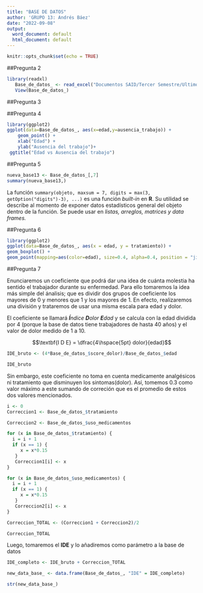 ---
title: "BASE DE DATOS"
author: 'GRUPO 13: Andrés Báez'
date: "2022-09-08"
output:
  word_document: default
  html_document: default
---

```{r setup, include=FALSE}
knitr::opts_chunk$set(echo = TRUE)
```

##Pregunta 2

```{r}
library(readxl)
   Base_de_datos_ <- read_excel("Documentos SAID/Tercer Semestre/Ultimo proyecto/Base de datos .xlsx")
   View(Base_de_datos_)
```

##Pregunta 3

##Pregunta 4

```{r eval=TRUE}
library(ggplot2)
ggplot(data=Base_de_datos_, aes(x=edad,y=ausencia_trabajo)) +
    geom_point() +
    xlab("Edad") + 
    ylab("Ausencia del trabajo")+
 ggtitle("Edad vs Ausencia del trabajo")
```

##Pregunta 5

```{r}
nueva_base13 <- Base_de_datos_[,7]
summary(nueva_base13,)
```

La función `summary(objeto, maxsum = 7, digits = max(3, getOption("digits")-3), ...)` es una función *built-in* en **R**. Su utilidad se describe al momento de exponer datos estadísticos general del objeto dentro de la función. Se puede usar en *listas, arreglos, matrices y data frames.*

##Pregunta 6

```{r}
library(ggplot2)
ggplot(data=Base_de_datos_, aes(x = edad, y = tratamiento)) +
geom_boxplot() +
geom_point(mapping=aes(color=edad), size=0.4, alpha=0.4, position = "jitter")
```

##Pregunta 7

Enunciaremos un coeficiente que podrá dar una idea de cuánta molestia ha sentido el trabajador durante su enfermedad. Para ello tomaremos la idea más simple del ánalisis; que es dividir dos grupos de coeficiente los mayores de 0 y menores que 1 y los mayores de 1. En efecto, realizaremos una división y trataremos de usar una misma escala para edad y dolor.

El coeficiente se llamará ***Í**ndice **D**olor **E**dad* y se calcula con la edad dividida por 4 (porque la base de datos tiene trabajadores de hasta 40 años) y el valor de dolor medido de 1 a 10.

$$\textbf{I D E} = \dfrac{4\hspace{5pt} dolor}{edad}$$

```{r}
IDE_bruto <- (4*Base_de_datos_$score_dolor)/Base_de_datos_$edad

IDE_bruto
```

Sin embargo, este coeficiente no toma en cuenta medicamente analgésicos ni tratamiento que disminuyen los sintomas(dolor). Así, tomemos 0.3 como valor máximo a este sumando de correción que es el promedio de estos dos valores mencionados.

```{r}
i <- 0
Correccion1 <- Base_de_datos_$tratamiento

Correccion2 <- Base_de_datos_$uso_medicamentos

for (x in Base_de_datos_$tratamiento) {
  i = i + 1 
  if (x == 1) {
     x = x*0.15
   }
   Correccion1[i] <- x
}

for (x in Base_de_datos_$uso_medicamentos) {
  i = i + 1 
  if (x == 1) {
     x = x*0.15
   }
   Correccion2[i] <- x
}

Correccion_TOTAL <- (Correccion1 + Correccion2)/2

Correccion_TOTAL

```

Luego, tomaremos el **IDE** y lo añadiremos como parámetro a la base de datos

```{r}
IDE_completo <- IDE_bruto + Correccion_TOTAL

new_data_base_ <- data.frame(Base_de_datos_, "IDE" = IDE_completo)

str(new_data_base_)
```
